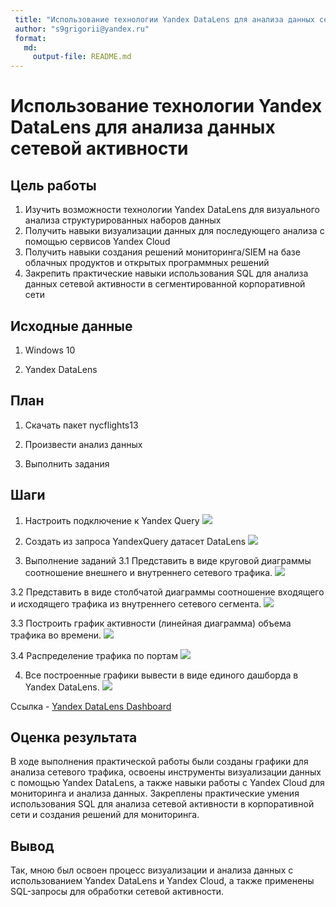 ---
 title: "Использование технологии Yandex DataLens для анализа данных сетевой активности"
 author: "s9grigorii@yandex.ru"
 format: 
   md:
     output-file: README.md
---

# Использование технологии Yandex DataLens для анализа данных сетевой активности 
 
## Цель работы 
 
1. Изучить возможности технологии Yandex DataLens для визуального анализа структурированных наборов данных
2. Получить навыки визуализации данных для последующего анализа с помощью сервисов Yandex Cloud 
3. Получить навыки создания решений мониторинга/SIEM на базе облачных продуктов и открытых программных решений
4. Закрепить практические навыки использования SQL для анализа данных сетевой активности в сегментированной корпоративной сети
  
## Исходные данные 
 
1.  Windows 10

2. Yandex DataLens

## План

1.  Скачать пакет nycflights13

2.  Произвести анализ данных

3.  Выполнить задания
 
## Шаги

1. Настроить подключение к Yandex Query
![](img/1.png)

2. Создать из запроса YandexQuery датасет DataLens
![](img/2.png)

3. Выполнение заданий
3.1 Представить в виде круговой диаграммы соотношение внешнего и внутреннего сетевого трафика.
![](img/3.png)

3.2 Представить в виде столбчатой диаграммы соотношение входящего и исходящего трафика из внутреннего сетевого сегмента.
![](img/5.png)

3.3 Построить график активности (линейная диаграмма) объема трафика во времени.
![](img/4.png)

3.4 Распределение трафика по портам
![](img/6.png)

4. Все построенные графики вывести в виде единого дашборда в Yandex DataLens.
![](img/7.png)

Ссылка - [Yandex DataLens Dashboard](https://datalens.yandex.cloud/qc0l8uo919n8c)

## Оценка результата
  
В ходе выполнения практической работы были созданы графики для анализа сетевого трафика, освоены инструменты визуализации данных с помощью Yandex DataLens, а также навыки работы с Yandex Cloud для мониторинга и анализа данных. Закреплены практические умения использования SQL для анализа сетевой активности в корпоративной сети и создания решений для мониторинга.

## Вывод 

Так, мною был освоен процесс визуализации и анализа данных с использованием Yandex DataLens и Yandex Cloud, а также применены SQL-запросы для обработки сетевой активности.
